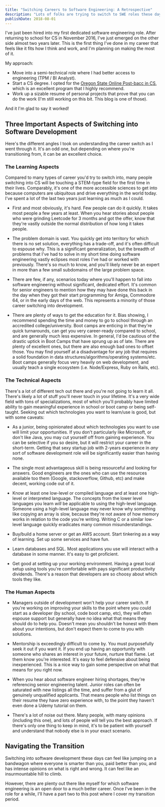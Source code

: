 ```yaml
---
title: "Switching Careers to Software Engineering: A Retrospective"
description: "Lots of folks are trying to switch to SWE roles these days. Here's an account of what that was like for me."
publishDate: 2018-08-01
---
```


I've just been hired into my first dedicated software engineering role. After returning to school for CS in November 2016, I've just emerged on the other side almost two years later. This is the first thing I've done in my career that feels like it fits how I think and work, and I'm planning on making the most of it.

My approach:

- Move into a semi-technical role where I had better access to engineering (TPM / BI Analyst).
- Start a CS degree. I opted for the [Oregon State Online Post-bacc in CS](http://eecs.oregonstate.edu/online-cs-students), which is an excellent program that I highly recommend.
- Work up a sizable resume of personal projects that prove that you can do the work (I'm still working on this bit. This blog is one of those).

And it I'm glad to say it worked!

## Three Important Aspects of Switching into Software Development

Here's the different angles I took on understanding the career switch as I went through it. It's an odd one, but depending on where you're transitioning from, it can be an excellent choice.

### The Learning Aspects

Compared to many types of career you'd try to switch into, many people switching into CS will be touching a STEM-type field for the first time in their lives. Comparably, it's one of the more accessible sciences to get into because computers are ubiquitous and drive everything in the world today. I've spent a lot of the last two years just learning as much as I could.

- First and most obviously, it's hard. Few people can do it quickly. It takes most people a few years at least. When you hear stories about people who were grinding Leetcode for 3 months and got the offer, know that they're vastly outside the normal distribution of how long it takes people.

- The problem domain is vast. You quickly get into territory for which there is no set solution, everything has a trade-off, and it's often difficult to espouse why. This is a significant generalization, but the breadth of problems that I've had to solve in my short time doing software engineering vastly eclipses most roles I've had or worked with previously. There's so much to know, and you'll likely never be an expert in more than a few small subdomains of the large problem space.

- There are few, if any, scenarios today where you'll happen to fall into software engineering without significant, dedicated effort. It's common for senior engineers to mention how they may have done this back in the day when they got their start programming for Amiga, Commodore 64, or in the early days of the web. This represents a minority of those career switching into development.

- There are plenty of ways to get the education for it. Bias showing, I recommend spending the time and money to go to school through an accredited college/university. Boot camps are enticing in that they're quick turnarounds, can get you very career-ready compared to school, and are generally much less expensive. In general, I'd be cautious of the drastic uptick in Boot Camps that have sprung up as of late. There are plenty of excellent ones, but there are also enough bad ones to offset those. You may find yourself at a disadvantage for any job that requires a solid foundation in data structures/algorithms/operating systems/etc. Boot camps generally focus very heavily on web development, and usually teach a single ecosystem (i.e. Node/Express, Ruby on Rails, etc).

### The Technical Aspects

There's a lot of different tech out there and you're not going to learn it all. There's likely a lot of stuff you'll never touch in your lifetime. It's a very wide field with tons of specializations, most of which you'll probably have limited ability to gain meaningful experience in school or boot camp or being self-taught. Seeking out which technologies you want to learn/use is good, but with some caveats:

- As a junior, being opinionated about which technologies you want to use will limit your opportunities. If you don't particularly like Microsoft, or don't like Java, you may cut yourself off from gaining experience. You can be selective if you so desire, but it will restrict your career in the short-term. Getting that sexy startup job with 2-years experience in _any_ sort of software development role will be significantly easier than having none.

- The single most advantageous skill is being resourceful and looking for answers. Good engineers are the ones who can use the resources available too them (Google, stackoverflow, Github, etc) and make decent, working code out of it.

- Know at least one low-level or compiled language and at least one high-level or interpreted language. The concepts from the lower level languages you learn _will_ be applicable to using the high-level language. Someone using a high-level language may never know why something like copying an array is slow, because they're not aware of how memory works in relation to the code you're writing. Writing C or a similar low-level language quickly eradicates many common misunderstandings.

- Buy/build a home server or get an AWS account. Start tinkering as a way of learning. Set up some services and have fun.

- Learn databases and SQL. Most applications you use will interact with a database in some manner. It's easy to get proficient.

- Get good at setting up your working environment. Having a great local setup using tools you're comfortable with pays significant productivity dividends. There's a reason that developers are so choosy about which tools they like.

### The Human Aspects

- Managers outside of development won't help your career switch. If you're working on improving your skills to the point where you could start as a developer (by school, code boot camp, etc), they will often espouse support but generally have no idea what that means they should do to help you. Doesn't mean you shouldn't be honest with them about your intentions, but don't expect them to come to you with solutions.

- Mentorship is exceedingly difficult to come by. You must purposefully seek it out if you want it. If you end up having an opportunity with someone who shares an interest in your future, nurture that flame. Let them know you're interested. It's easy to feel defensive about being inexperienced. This is a nice way to gain some perspective on what that means for you right now.

- When you hear about software engineer hiring shortages, they're referencing senior engineering talent. Junior roles can often be saturated with new listings all the time, and suffer from a glut of genuinely unqualified applicants. That means people who list things on their resume they have zero experience with, to the point they haven't even done a Udemy tutorial on them.

- There's a lot of noise out there. Many people, with many opinions (including this one), and lots of people will tell you the best approach. If there's only one thing to keep in mind, it's to be patient with yourself and understand that nobody else is in your exact scenario.

## Navigating the Transition

Switching into software development these days can feel like jumping on a bandwagon where everyone is smarter than you, paid better than you, and has intense opinions on what is right and wrong. It can feel like an insurmountable hill to climb.

However, there are plenty out there like myself for which software engineering is an open door to a much better career. Once I've been in the role for a while, I'll have a part two to this post where I cover my transition period.
